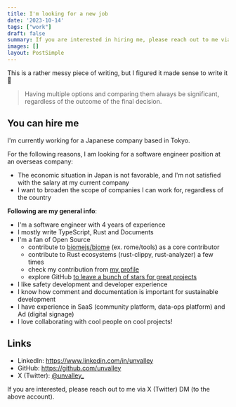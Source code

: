 ```yaml
---
title: I'm looking for a new job
date: '2023-10-14'
tags: ["work"]
draft: false
summary: If you are interested in hiring me, please reach out to me via X (Twitter) DM.
images: []
layout: PostSimple
---
```


This is a rather messy piece of writing, but I figured it made sense to write it 🙂

> Having multiple options and comparing them always be significant, regardless of the outcome of the final decision.

## You can hire me

I'm currently working for a Japanese company based in Tokyo.

For the following reasons, I am looking for a software engineer position at an overseas company:

- The economic situation in Japan is not favorable, and I'm not satisfied with the salary at my current company
- I want to broaden the scope of companies I can work for, regardless of the country

**Following are my general info**:

- I'm a software engineer with 4 years of experience
- I mostly write TypeScript, Rust and Documents
- I'm a fan of Open Source
    - contribute to [biomejs/biome](https://github.com/biomejs/biome) (ex. rome/tools) as a core contributor
    - contribute to Rust ecosystems (rust-clippy, rust-analyzer) a few times
    - check my contribution from [my profile](https://github.com/unvalley)
    - explore GitHub [to leave a bunch of stars for great projects](https://github.com/unvalley?tab=stars)
- I like safety development and developer experience
- I know how comment and documentation is important for sustainable development
- I have experience in SaaS (community platform, data-ops platform) and Ad (digital signage)
- I love collaborating with cool people on cool projects!


## Links

- LinkedIn: https://www.linkedin.com/in/unvalley
- GitHub: https://github.com/unvalley
- X (Twitter): [@unvalley_](https://twitter.com/unvalley_)


If you are interested, please reach out to me via X (Twitter) DM (to the above account).
